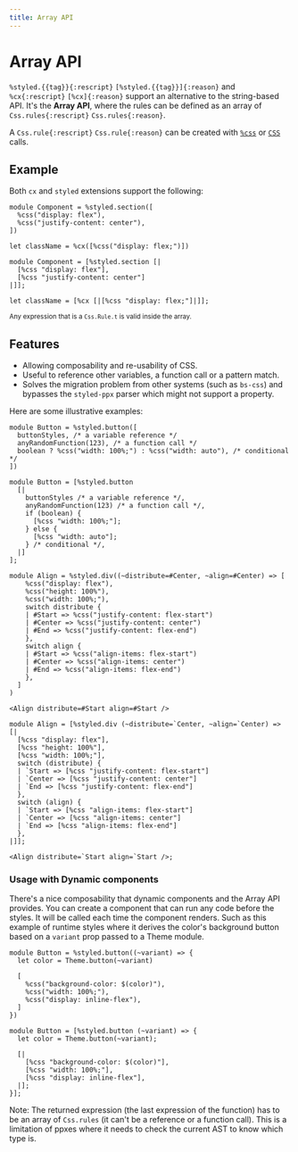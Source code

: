```yaml
---
title: Array API
---
```


# Array API

`%styled.{{tag}}{:rescript}` `[%styled.{{tag}}]{:reason}` and `%cx{:rescript}` `[%cx]{:reason}` support an alternative to the string-based API. It's the **Array API**, where the rules can be defined as an array of `Css.rules{:rescript}` `Css.rules{:reason}`.

A `Css.rule{:rescript}` `Css.rule{:reason}` can be created with [`%css`](./css) or [`CSS`](./runtime) calls.

## Example

Both `cx` and `styled` extensions support the following:

```rescript
module Component = %styled.section([
  %css("display: flex"),
  %css("justify-content: center"),
])

let className = %cx([%css("display: flex;")])
```
```reason
module Component = [%styled.section [|
  [%css "display: flex"],
  [%css "justify-content: center"]
|]];

let className = [%cx [|[%css "display: flex;"]|]];
```

<small>Any expression that is a `Css.Rule.t` is valid inside the array.</small>

## Features

- Allowing composability and re-usability of CSS.
- Useful to reference other variables, a function call or a pattern match.
- Solves the migration problem from other systems (such as `bs-css`) and bypasses the `styled-ppx` parser which might not support a property.

Here are some illustrative examples:

```rescript
module Button = %styled.button([
  buttonStyles, /* a variable reference */
  anyRandomFunction(123), /* a function call */
  boolean ? %css("width: 100%;") : %css("width: auto"), /* conditional */
])
```
```reason
module Button = [%styled.button
  [|
    buttonStyles /* a variable reference */,
    anyRandomFunction(123) /* a function call */,
    if (boolean) {
      [%css "width: 100%;"];
    } else {
      [%css "width: auto"];
    } /* conditional */,
  |]
];
```

```rescript
module Align = %styled.div((~distribute=#Center, ~align=#Center) => [
    %css("display: flex"),
    %css("height: 100%"),
    %css("width: 100%;"),
    switch distribute {
    | #Start => %css("justify-content: flex-start")
    | #Center => %css("justify-content: center")
    | #End => %css("justify-content: flex-end")
    },
    switch align {
    | #Start => %css("align-items: flex-start")
    | #Center => %css("align-items: center")
    | #End => %css("align-items: flex-end")
    },
  ]
)

<Align distribute=#Start align=#Start />
```
```reason
module Align = [%styled.div (~distribute=`Center, ~align=`Center) => [|
  [%css "display: flex"],
  [%css "height: 100%"],
  [%css "width: 100%;"],
  switch (distribute) {
  | `Start => [%css "justify-content: flex-start"]
  | `Center => [%css "justify-content: center"]
  | `End => [%css "justify-content: flex-end"]
  },
  switch (align) {
  | `Start => [%css "align-items: flex-start"]
  | `Center => [%css "align-items: center"]
  | `End => [%css "align-items: flex-end"]
  },
|]];

<Align distribute=`Start align=`Start />;
```

### Usage with Dynamic components

There's a nice composability that dynamic components and the Array API provides. You can create a component that can run any code before the styles. It will be called each time the component renders. Such as this example of runtime styles where it derives the color's background button based on a `variant` prop passed to a Theme module.

```rescript
module Button = %styled.button((~variant) => {
  let color = Theme.button(~variant)

  [
    %css("background-color: $(color)"),
    %css("width: 100%;"),
    %css("display: inline-flex"),
  ]
})
```
```reason
module Button = [%styled.button (~variant) => {
  let color = Theme.button(~variant);

  [|
    [%css "background-color: $(color)"],
    [%css "width: 100%;"],
    [%css "display: inline-flex"],
  |];
}];
```

Note: The returned expression (the last expression of the function) has to be an array of `Css.rules` (it can't be a reference or a function call). This is a limitation of ppxes where it needs to check the current AST to know which type is.
